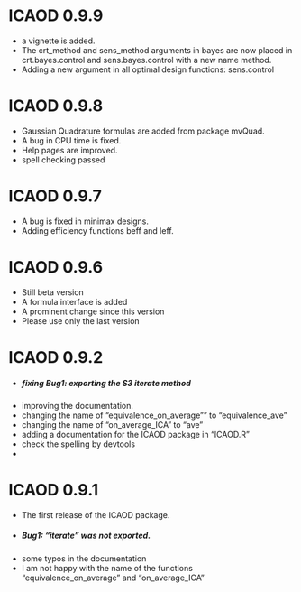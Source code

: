 # ICAOD 0.9.9 
* a vignette is added.
* The crt_method and sens_method arguments in bayes are now placed in crt.bayes.control and sens.bayes.control with a new name method.
* Adding a new argument in all optimal design functions: sens.control

# ICAOD 0.9.8
* Gaussian Quadrature formulas are added from package mvQuad.
* A bug in CPU time is fixed.
* Help pages are improved.
* spell checking passed

# ICAOD 0.9.7
* A bug is fixed in minimax designs.
* Adding efficiency functions beff and leff.


# ICAOD 0.9.6
* Still beta version
* A formula interface is added
* A prominent change since this version
* Please use only the last version

# ICAOD 0.9.2
* ##### fixing Bug1: exporting the S3 iterate method
* improving the documentation.
* changing the name of "equivalence_on_average"" to "equivalence_ave"
* changing the name of "on_average_ICA" to "ave"
* adding a documentation for the ICAOD package in "ICAOD.R"
* check the spelling by devtools
* 


# ICAOD 0.9.1

* The first release of the ICAOD package.
* ##### Bug1: "iterate" was not exported.
* some typos in the documentation
+ I am not happy with the name of the functions "equivalence_on_average" and "on_average_ICA"
